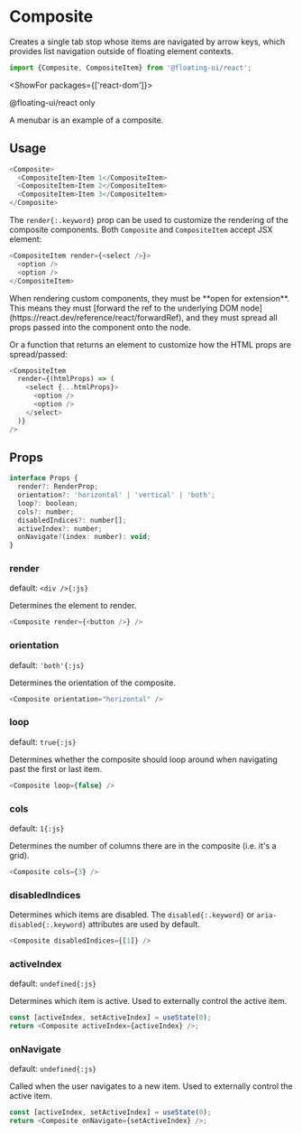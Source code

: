 <PageCard>

# Composite

Creates a single tab stop whose items are navigated by arrow
keys, which provides list navigation outside of floating element
contexts.

```js
import {Composite, CompositeItem} from '@floating-ui/react';
```

<ShowFor packages={['react-dom']}>

<PackageLimited>@floating-ui/react only</PackageLimited>

</ShowFor>

</PageCard>

A menubar is an example of a composite.

## Usage

```js
<Composite>
  <CompositeItem>Item 1</CompositeItem>
  <CompositeItem>Item 2</CompositeItem>
  <CompositeItem>Item 3</CompositeItem>
</Composite>
```

The `render{:.keyword}` prop can be used to customize the
rendering of the composite components. Both `Composite` and
`CompositeItem` accept JSX element:

```js
<CompositeItem render={<select />}>
  <option />
  <option />
</CompositeItem>
```

<Notice type="error" title="Important">
  When rendering custom components, they must be **open for
  extension**. This means they must [forward the ref to the
  underlying DOM
  node](https://react.dev/reference/react/forwardRef), and they
  must spread all props passed into the component onto the node.
</Notice>

Or a function that returns an element to customize how the HTML
props are spread/passed:

```js
<CompositeItem
  render={(htmlProps) => (
    <select {...htmlProps}>
      <option />
      <option />
    </select>
  )}
/>
```

## Props

```js
interface Props {
  render?: RenderProp;
  orientation?: 'horizontal' | 'vertical' | 'both';
  loop?: boolean;
  cols?: number;
  disabledIndices?: number[];
  activeIndex?: number;
  onNavigate?(index: number): void;
}
```

### render

default: `<div />{:js}`

Determines the element to render.

```js
<Composite render={<button />} />
```

### orientation

default: `'both'{:js}`

Determines the orientation of the composite.

```js
<Composite orientation="horizontal" />
```

### loop

default: `true{:js}`

Determines whether the composite should loop around when
navigating past the first or last item.

```js
<Composite loop={false} />
```

### cols

default: `1{:js}`

Determines the number of columns there are in the composite (i.e.
it's a grid).

```js
<Composite cols={3} />
```

### disabledIndices

Determines which items are disabled. The `disabled{:.keyword}` or
`aria-disabled{:.keyword}` attributes are used by default.

```js
<Composite disabledIndices={[1]} />
```

### activeIndex

default: `undefined{:js}`

Determines which item is active. Used to externally control the
active item.

```js
const [activeIndex, setActiveIndex] = useState(0);
return <Composite activeIndex={activeIndex} />;
```

### onNavigate

default: `undefined{:js}`

Called when the user navigates to a new item. Used to externally
control the active item.

```js
const [activeIndex, setActiveIndex] = useState(0);
return <Composite onNavigate={setActiveIndex} />;
```
